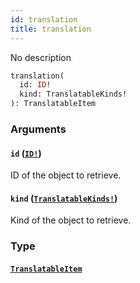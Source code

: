 ```yaml
---
id: translation
title: translation
---
```


No description

```graphql
translation(
  id: ID!
  kind: TranslatableKinds!
): TranslatableItem

```

### Arguments

#### `id` ([`ID!`](/api-reference/scalars/id.mdx))

ID of the object to retrieve.

#### `kind` ([`TranslatableKinds!`](/api-reference/enums/translatable-kinds.mdx))

Kind of the object to retrieve.

### Type

#### [`TranslatableItem`](/api-reference/unions/translatable-item.mdx)
